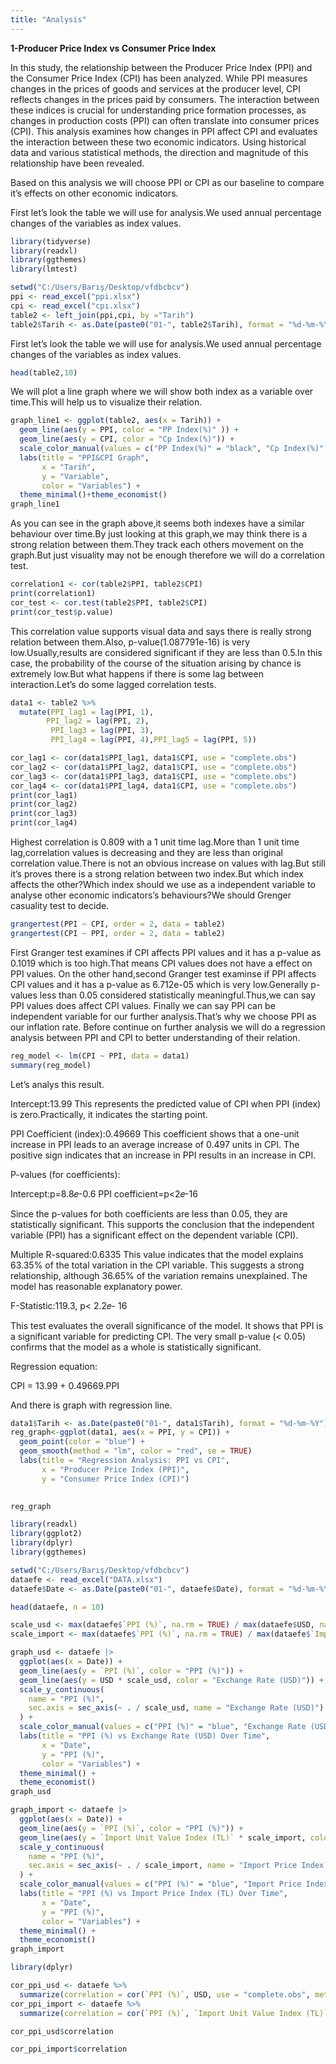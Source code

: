 ```yaml
---
title: "Analysis"
---
```


**1-Producer Price Index vs Consumer Price Index**

In this study, the relationship between the Producer Price Index (PPI) and the Consumer Price Index (CPI) has been analyzed. While PPI measures changes in the prices of goods and services at the producer level, CPI reflects changes in the prices paid by consumers. The interaction between these indices is crucial for understanding price formation processes, as changes in production costs (PPI) can often translate into consumer prices (CPI). This analysis examines how changes in PPI affect CPI and evaluates the interaction between these two economic indicators. Using historical data and various statistical methods, the direction and magnitude of this relationship have been revealed.

Based on this analysis we will choose PPI or CPI as our baseline to compare it's effects on other economic indicators.

First let's look the table we will use for analysis.We used annual percentage changes of the variables as index values.

```r
library(tidyverse)
library(readxl)
library(ggthemes)
library(lmtest)

```

```r
setwd("C:/Users/Barış/Desktop/vfdbcbcv")
ppi <- read_excel("ppi.xlsx")
cpi <- read_excel("cpı.xlsx")
table2 <- left_join(ppi,cpi, by ="Tarih")
table2$Tarih <- as.Date(paste0("01-", table2$Tarih), format = "%d-%m-%Y")


```

First let's look the table we will use for analysis.We used annual percentage changes of the variables as index values.

```r
head(table2,10)
```

We will plot a line graph where we will show both index as a variable over time.This will help us to visualize their relation.

```r

graph_line1 <- ggplot(table2, aes(x = Tarih)) +      
  geom_line(aes(y = PPI, color = "PP Index(%)" )) +
  geom_line(aes(y = CPI, color = "Cp Index(%)")) +
  scale_color_manual(values = c("PP Index(%)" = "black", "Cp Index(%)" = "blue")) +
  labs(title = "PPI&CPI Graph",
       x = "Tarih",
       y = "Variable",
       color = "Variables") + 
  theme_minimal()+theme_economist()
graph_line1

```

As you can see in the graph above,it seems both indexes have a similar behaviour over time.By just looking at this graph,we may think there is a strong relation between them.They track each others movement on the graph.But just visuality may not be enough therefore we will do a correlation test.

```r
correlation1 <- cor(table2$PPI, table2$CPI)
print(correlation1)
cor_test <- cor.test(table2$PPI, table2$CPI)
print(cor_test$p.value)

```

This correlation value supports visual data and says there is really strong relation between them.Also, p-value(1.087791e-16) is very low.Usually,results are considered significant if they are less than 0.5.In this case, the probability of the course of the situation arising by chance is extremely low.But what happens if there is some lag between interaction.Let's do some lagged correlation tests.

```r
data1 <- table2 %>%
  mutate(PPI_lag1 = lag(PPI, 1),
        PPI_lag2 = lag(PPI, 2),
         PPI_lag3 = lag(PPI, 3),
         PPI_lag4 = lag(PPI, 4),PPI_lag5 = lag(PPI, 5))

cor_lag1 <- cor(data1$PPI_lag1, data1$CPI, use = "complete.obs")
cor_lag2 <- cor(data1$PPI_lag2, data1$CPI, use = "complete.obs")
cor_lag3 <- cor(data1$PPI_lag3, data1$CPI, use = "complete.obs")
cor_lag4 <- cor(data1$PPI_lag4, data1$CPI, use = "complete.obs")
print(cor_lag1)
print(cor_lag2)
print(cor_lag3)
print(cor_lag4)
```

Highest correlation is 0.809 with a 1 unit time lag.More than 1 unit time lag,correlation values is decreasing and they are less than original correlation value.There is not an obvious increase on values with lag.But still it's proves there is a strong relation between two index.But which index affects the other?Which index should we use as a independent variable to analyse other economic indicators's behaviours?We should Grenger casuality test to decide.

```r
grangertest(PPI ~ CPI, order = 2, data = table2)
grangertest(CPI ~ PPI, order = 2, data = table2)


```

First Granger test examines if CPI affects PPI values and it has a p-value as 0.1019 which is too high.That means CPI values does not have a effect on PPI values. On the other hand,second Granger test examinse if PPI affects CPI values and it has a p-value as 6.712e-05 which is very low.Generally p-values less than 0.05 considered statistically meaningful.Thus,we can say PPI values does affect CPI values. Finally we can say PPI can be independent variable for our further analysis.That's why we choose PPI as our inflation rate. Before continue on further analysis we will do a regression analysis between PPI and CPI to better understanding of their relation.

```r
reg_model <- lm(CPI ~ PPI, data = data1)
summary(reg_model)
```

Let's analys this result.

Intercept:13.99 This represents the predicted value of CPI when PPI (index) is zero.Practically, it indicates the starting point.

PPI Coefficient (index):0.49669 This coefficient shows that a one-unit increase in PPI leads to an average increase of 0.497 units in CPI. The positive sign indicates that an increase in PPI results in an increase in CPI.

P-values (for coefficients):

Intercept:p=8.8𝑒-0.6 PPI coefficient=p\<2𝑒-16

Since the p-values for both coefficients are less than 0.05, they are statistically significant. This supports the conclusion that the independent variable (PPI) has a significant effect on the dependent variable (CPI).

Multiple R-squared:0.6335 This value indicates that the model explains 63.35% of the total variation in the CPI variable. This suggests a strong relationship, although 36.65% of the variation remains unexplained. The model has reasonable explanatory power.

F-Statistic:119.3, p\< 2.2𝑒- 16

This test evaluates the overall significance of the model. It shows that PPI is a significant variable for predicting CPI. The very small p-value (\< 0.05) confirms that the model as a whole is statistically significant.

Regression equation:

CPI = 13.99 + 0.49669.PPI

And there is graph with regression line.

```r
data1$Tarih <- as.Date(paste0("01-", data1$Tarih), format = "%d-%m-%Y")
reg_graph<-ggplot(data1, aes(x = PPI, y = CPI)) +
  geom_point(color = "blue") + 
  geom_smooth(method = "lm", color = "red", se = TRUE) 
  labs(title = "Regression Analysis: PPI vs CPI",
       x = "Producer Price Index (PPI)",
       y = "Consumer Price Index (CPI)")
  
```

```r
reg_graph
```

```r
library(readxl)      
library(ggplot2)     
library(dplyr)       
library(ggthemes)
```

```r
setwd("C:/Users/Barış/Desktop/vfdbcbcv")
dataefe <- read_excel("DATA.xlsx")
dataefe$Date <- as.Date(paste0("01-", dataefe$Date), format = "%d-%m-%Y")
```

```r
head(dataefe, n = 10)
```

```r
scale_usd <- max(dataefe$`PPI (%)`, na.rm = TRUE) / max(dataefe$USD, na.rm = TRUE)
scale_import <- max(dataefe$`PPI (%)`, na.rm = TRUE) / max(dataefe$`Import Unit Value Index (TL)`, na.rm = TRUE)

```

```r
graph_usd <- dataefe |> 
  ggplot(aes(x = Date)) +
  geom_line(aes(y = `PPI (%)`, color = "PPI (%)")) +
  geom_line(aes(y = USD * scale_usd, color = "Exchange Rate (USD)")) +
  scale_y_continuous(
    name = "PPI (%)",
    sec.axis = sec_axis(~ . / scale_usd, name = "Exchange Rate (USD)")
  ) +
  scale_color_manual(values = c("PPI (%)" = "blue", "Exchange Rate (USD)" = "red")) +
  labs(title = "PPI (%) vs Exchange Rate (USD) Over Time",
       x = "Date",
       y = "PPI (%)",
       color = "Variables") +
  theme_minimal() +
  theme_economist()
graph_usd
```

```r
graph_import <- dataefe |> 
  ggplot(aes(x = Date)) +
  geom_line(aes(y = `PPI (%)`, color = "PPI (%)")) +
  geom_line(aes(y = `Import Unit Value Index (TL)` * scale_import, color = "Import Price Index (TL)")) +
  scale_y_continuous(
    name = "PPI (%)",
    sec.axis = sec_axis(~ . / scale_import, name = "Import Price Index (TL)")
  ) +
  scale_color_manual(values = c("PPI (%)" = "blue", "Import Price Index (TL)" = "orange")) +
  labs(title = "PPI (%) vs Import Price Index (TL) Over Time",
       x = "Date",
       y = "PPI (%)",
       color = "Variables") +
  theme_minimal() +
  theme_economist()
graph_import
```

```r
library(dplyr)

cor_ppi_usd <- dataefe %>%
  summarize(correlation = cor(`PPI (%)`, USD, use = "complete.obs", method = "pearson"))
cor_ppi_import <- dataefe %>%
  summarize(correlation = cor(`PPI (%)`, `Import Unit Value Index (TL)`, use = "complete.obs", method = "pearson"))

```

```r
cor_ppi_usd$correlation
```

```r
cor_ppi_import$correlation
```

```r

```
